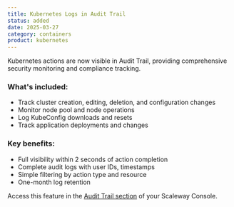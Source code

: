 ```yaml
---
title: Kubernetes Logs in Audit Trail
status: added
date: 2025-03-27
category: containers
product: kubernetes
---
```


Kubernetes actions are now visible in Audit Trail, providing comprehensive security monitoring and compliance tracking.

### What's included:
* Track cluster creation, editing, deletion, and configuration changes
* Monitor node pool and node operations
* Log KubeConfig downloads and resets
* Track application deployments and changes
### Key benefits:
* Full visibility within 2 seconds of action completion
* Complete audit logs with user IDs, timestamps
* Simple filtering by action type and resource
* One-month log retention

Access this feature in the [Audit Trail section](https://console.scaleway.com/audit-trail/) of your Scaleway Console.

